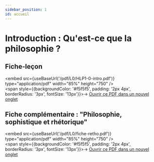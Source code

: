 ```yaml
---
sidebar_position: 1
id: accueil
---
```


# Introduction : Qu'est-ce que la philosophie ?

## Fiche-leçon


<embed
  src={useBaseUrl('/pdf/L0/HLP1-0-intro.pdf')}
  type="application/pdf"
  width="85%"
  height="750" 
/>
<br/>
<span style={{backgroundColor: '#f5f5f5', padding: '2px 4px', borderRadius: '3px', fontSize: '13px'}}>→ [Ouvrir ce PDF dans un nouvel onglet](/pdf/L0/HLP1-0-intro.pdf)</span>


## Fiche complémentaire : "Philosophie, sophistique et rhétorique" 


<embed
  src={useBaseUrl('/pdf/L0/fiche-retho.pdf')}
  type="application/pdf"
  width="85%"
  height="750" 
/>
<br/>
<span style={{backgroundColor: '#f5f5f5', padding: '2px 4px', borderRadius: '3px', fontSize: '13px'}}>→ [Ouvrir ce PDF dans un nouvel onglet](/pdf/L0/fiche-retho.pdf)</span>


